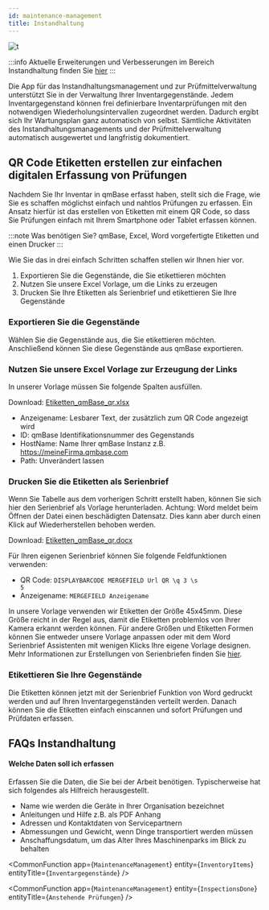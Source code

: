 ```yaml
---
id: maintenance-management
title: Instandhaltung
---
```


![t](https://caqadmin.blob.core.windows.net/public-screenshots/All%20Integration%20Specs/MaintenanceManagement.png)

:::info Aktuelle Erweiterungen und Verbesserungen im Bereich Instandhaltung finden Sie [hier](/blog/tags/instandhaltung)
:::

Die App für das Instandhaltungsmanagement und zur Prüfmittelverwaltung unterstützt Sie in der Verwaltung Ihrer Inventargegenstände. Jedem Inventargegenstand können frei definierbare Inventarprüfungen mit den notwendigen Wiederholungsintervallen zugeordnet werden. Dadurch ergibt sich Ihr Wartungsplan ganz automatisch von selbst. Sämtliche Aktivitäten des Instandhaltungsmanagements und der Prüfmittelverwaltung automatisch ausgewertet und langfristig dokumentiert.

## QR Code Etiketten erstellen zur einfachen digitalen Erfassung von Prüfungen

Nachdem Sie Ihr Inventar in qmBase erfasst haben, stellt sich die Frage, wie Sie es schaffen möglichst einfach und nahtlos Prüfungen zu erfassen.
Ein Ansatz hierfür ist das erstellen von Etiketten mit einem QR Code, so dass Sie Prüfungen einfach mit Ihrem Smartphone oder Tablet erfassen können.

:::note Was benötigen Sie?
qmBase, Excel, Word vorgefertigte Etiketten und einen Drucker
:::

Wie Sie das in drei einfach Schritten schaffen stellen wir Ihnen hier vor.

1. Exportieren Sie die Gegenstände, die Sie etikettieren möchten
2. Nutzen Sie unsere Excel Vorlage, um die Links zu erzeugen
3. Drucken Sie Ihre Etiketten als Serienbrief und etikettieren Sie Ihre Gegenstände

### Exportieren Sie die Gegenstände

Wählen Sie die Gegenstände aus, die Sie etikettieren möchten. Anschließend können Sie diese Gegenstände aus qmBase exportieren.

### Nutzen Sie unsere Excel Vorlage zur Erzeugung der Links

In unserer Vorlage müssen Sie folgende Spalten ausfüllen.

Download: [Etiketten_qmBase_qr.xlsx](./../assets/Etiketten_qmBase_qr.xlsx)

- Anzeigename: Lesbarer Text, der zusätzlich zum QR Code angezeigt wird
- ID: qmBase Identifikationsnummer des Gegenstands
- HostName: Name Ihrer qmBase Instanz z.B. https://meineFirma.qmbase.com
- Path: Unverändert lassen

### Drucken Sie die Etiketten als Serienbrief

Wenn Sie Tabelle aus dem vorherigen Schritt erstellt haben, können Sie sich hier den Serienbrief als Vorlage herunterladen. Achtung: Word meldet beim Öffnen der Datei einen beschädigten Datensatz. Dies kann aber durch einen Klick auf Wiederherstellen behoben werden.

Download: [Etiketten_qmBase_qr.docx](./../assets/Etiketten_qmBase_qr.docx)

Für Ihren eigenen Serienbrief können Sie folgende Feldfunktionen verwenden:

- QR Code: <code>DISPLAYBARCODE MERGEFIELD Url QR \q 3 \s 5</code>
- Anzeigename: <code>MERGEFIELD Anzeigename</code>

In unsere Vorlage verwenden wir Etiketten der Größe 45x45mm. Diese Größe reicht in der Regel aus, damit die Etiketten problemlos von Ihrer Kamera erkannt werden können. Für andere Größen und Etiketten Formen können Sie entweder unsere Vorlage anpassen oder mit dem Word Serienbrief Assistenten mit wenigen Klicks Ihre eigene Vorlage designen. Mehr Informationen zur Erstellungen von Serienbriefen finden Sie [hier](https://www.google.de/search?q=office+serienbrief+erstellen).

### Etikettieren Sie Ihre Gegenstände

Die Etiketten können jetzt mit der Serienbrief Funktion von Word gedruckt werden und auf Ihren Inventargegenständen verteilt werden. Danach können Sie die Etiketten einfach einscannen und sofort Prüfungen und Prüfdaten erfassen.

## FAQs Instandhaltung

#### Welche Daten soll ich erfassen

Erfassen Sie die Daten, die Sie bei der Arbeit benötigen. Typischerweise hat sich folgendes als Hilfreich herausgestellt.

- Name wie werden die Geräte in Ihrer Organisation bezeichnet
- Anleitungen und Hilfe z.B. als PDF Anhang
- Adressen und Kontaktdaten von Servicepartnern
- Abmessungen und Gewicht, wenn Dinge transportiert werden müssen
- Anschaffungsdatum, um das Alter Ihres Maschinenparks im Blick zu behalten

<!-- Custom component -->



<CommonFunction
  app={`MaintenanceManagement`}
  entity={`InventoryItems`}
  entityTitle={`Inventargegenstände`}
/>

<CommonFunction
  app={`MaintenanceManagement`}
  entity={`InspectionsDone`}
  entityTitle={`Anstehende Prüfungen`}
/>
